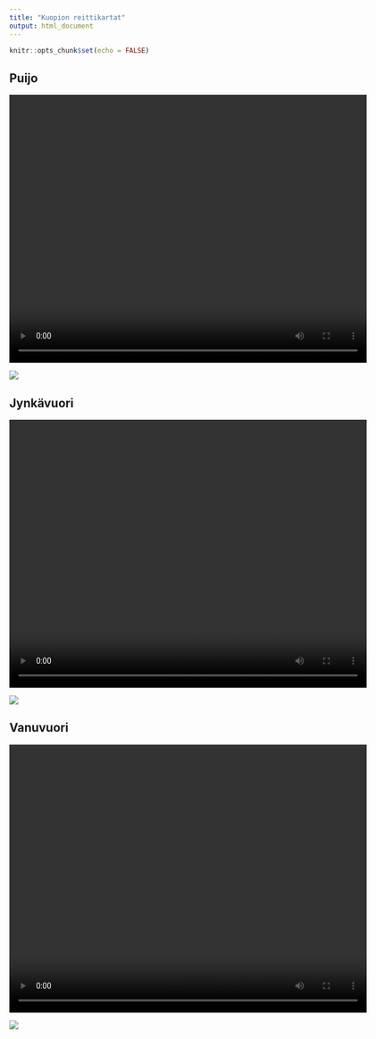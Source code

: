 ```yaml
---
title: "Kuopion reittikartat"
output: html_document
---
```


```r
knitr::opts_chunk$set(echo = FALSE)
```

## Puijo

<video width="640" height="480" autoplay loop>
  <source src="https://research.janimiettinen.fi/material/trailmaps/img/trailmaps/puijo.mp4" type="video/mp4">
</video>

![](img/trailmaps/puijo_trailmap.png)

## Jynkävuori

<video width="640" height="480" autoplay loop>
  <source src="https://research.janimiettinen.fi/material/trailmaps/img/trailmaps/jynkanvuori.mp4" type="video/mp4">
</video>

![](img/trailmaps/jynkanvuori.png)

## Vanuvuori

<video width="640" height="480" autoplay loop>
  <source src="https://research.janimiettinen.fi/material/trailmaps/img/trailmaps/vanuvuori.mp4" type="video/mp4">
</video>

![](img/trailmaps/vanuvuori.png)